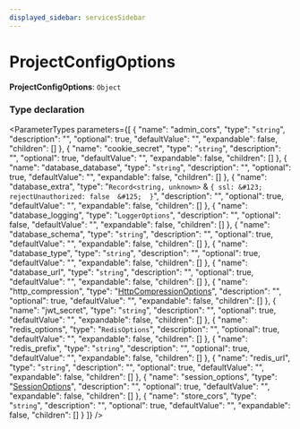 ```yaml
---
displayed_sidebar: servicesSidebar
---
```



# ProjectConfigOptions

 **ProjectConfigOptions**: `Object`

### Type declaration

<ParameterTypes parameters={[
  {
    "name": "admin_cors",
    "type": "`string`",
    "description": "",
    "optional": true,
    "defaultValue": "",
    "expandable": false,
    "children": []
  },
  {
    "name": "cookie_secret",
    "type": "`string`",
    "description": "",
    "optional": true,
    "defaultValue": "",
    "expandable": false,
    "children": []
  },
  {
    "name": "database_database",
    "type": "`string`",
    "description": "",
    "optional": true,
    "defaultValue": "",
    "expandable": false,
    "children": []
  },
  {
    "name": "database_extra",
    "type": "`Record<string, unknown>` & ``{ ssl: &#123; rejectUnauthorized: false  &#125;  }``",
    "description": "",
    "optional": true,
    "defaultValue": "",
    "expandable": false,
    "children": []
  },
  {
    "name": "database_logging",
    "type": "`LoggerOptions`",
    "description": "",
    "optional": false,
    "defaultValue": "",
    "expandable": false,
    "children": []
  },
  {
    "name": "database_schema",
    "type": "`string`",
    "description": "",
    "optional": true,
    "defaultValue": "",
    "expandable": false,
    "children": []
  },
  {
    "name": "database_type",
    "type": "`string`",
    "description": "",
    "optional": true,
    "defaultValue": "",
    "expandable": false,
    "children": []
  },
  {
    "name": "database_url",
    "type": "`string`",
    "description": "",
    "optional": true,
    "defaultValue": "",
    "expandable": false,
    "children": []
  },
  {
    "name": "http_compression",
    "type": "[HttpCompressionOptions](HttpCompressionOptions.mdx)",
    "description": "",
    "optional": true,
    "defaultValue": "",
    "expandable": false,
    "children": []
  },
  {
    "name": "jwt_secret",
    "type": "`string`",
    "description": "",
    "optional": true,
    "defaultValue": "",
    "expandable": false,
    "children": []
  },
  {
    "name": "redis_options",
    "type": "`RedisOptions`",
    "description": "",
    "optional": true,
    "defaultValue": "",
    "expandable": false,
    "children": []
  },
  {
    "name": "redis_prefix",
    "type": "`string`",
    "description": "",
    "optional": true,
    "defaultValue": "",
    "expandable": false,
    "children": []
  },
  {
    "name": "redis_url",
    "type": "`string`",
    "description": "",
    "optional": true,
    "defaultValue": "",
    "expandable": false,
    "children": []
  },
  {
    "name": "session_options",
    "type": "[SessionOptions](SessionOptions.mdx)",
    "description": "",
    "optional": true,
    "defaultValue": "",
    "expandable": false,
    "children": []
  },
  {
    "name": "store_cors",
    "type": "`string`",
    "description": "",
    "optional": true,
    "defaultValue": "",
    "expandable": false,
    "children": []
  }
]} />
